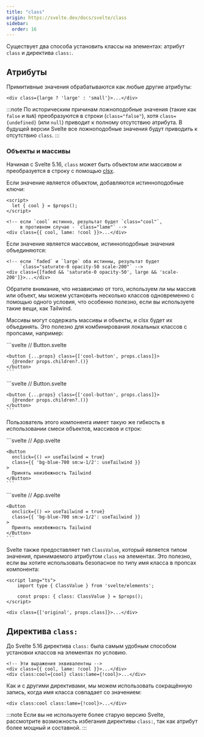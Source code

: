 ```yaml
---
title: "class"
origin: https://svelte.dev/docs/svelte/class
sidebar:
  order: 16
---
```


Существует два способа установить классы на элементах: атрибут `class` и директива `class:`.

## Атрибуты

Примитивные значения обрабатываются как любые другие атрибуты:

```svelte
<div class={large ? 'large' : 'small'}>...</div>
```

:::note
По историческим причинам ложноподобные значения (такие как `false` и `NaN`) преобразуются в строки (`class="false"`), хотя `class={undefined}` (или `null`) приводит к полному отсутствию атрибута. В будущей версии Svelte все ложноподобные значения будут приводить к отсутствию `class`.
:::

### Объекты и массивы

Начиная с Svelte 5.16, `class` может быть объектом или массивом и преобразуется в строку с помощью [clsx](https://github.com/lukeed/clsx).

Если значение является объектом, добавляются истинноподобные ключи:

```svelte
<script>
  let { cool } = $props();
</script>

<!-- если `cool` истинно, результат будет `class="cool"`,
     в противном случае - `class="lame"` -->
<div class={{ cool, lame: !cool }}>...</div>
```

Если значение является массивом, истинноподобные значения объединяются:

```svelte
<!-- если `faded` и `large` оба истинны, результат будет
     `class="saturate-0 opacity-50 scale-200"` -->
<div class={[faded && 'saturate-0 opacity-50', large && 'scale-200']}>...</div>
```

Обратите внимание, что независимо от того, используем ли мы массив или объект, мы можем установить несколько классов одновременно с помощью одного условия, что особенно полезно, если вы используете такие вещи, как Tailwind.

Массивы могут содержать массивы и объекты, и clsx будет их объединять. Это полезно для комбинирования локальных классов с пропсами, например:


<Tabs syncKey="lang">
  <TabItem label="JS">
    ```svelte
    // Button.svelte
    <script>
      let props = $props();
    </script>

    <button {...props} class={['cool-button', props.class]}>
      {@render props.children?.()}
    </button>
    ```
  </TabItem>
  <TabItem label="TS">
    ```svelte
    // Button.svelte
    <script lang="ts">
      let props = $props();
    </script>

    <button {...props} class={['cool-button', props.class]}>
      {@render props.children?.()}
    </button>
    ```
  </TabItem>
</Tabs>

Пользователь этого компонента имеет такую же гибкость в использовании смеси объектов, массивов и строк:

<Tabs syncKey="lang">
  <TabItem label="JS">
    ```svelte
    // App.svelte
    <script>
      import Button from './Button.svelte';
      let useTailwind = $state(false);
    </script>

    <Button
      onclick={() => useTailwind = true}
      class={{ 'bg-blue-700 sm:w-1/2': useTailwind }}
    >
      Принять неизбежность Tailwind
    </Button>
    ```
  </TabItem>
  <TabItem label="TS">
    ```svelte
    // App.svelte
    <script lang="ts">
      import Button from './Button.svelte';
      let useTailwind = $state(false);
    </script>

    <Button
      onclick={() => useTailwind = true}
      class={{ 'bg-blue-700 sm:w-1/2': useTailwind }}
    >
      Принять неизбежность Tailwind
    </Button>
    ```
  </TabItem>
</Tabs>

Svelte также предоставляет тип `ClassValue`, который является типом значения, принимаемого атрибутом `class` на элементах. Это полезно, если вы хотите использовать безопасное по типу имя класса в пропсах компонента:

```svelte
<script lang="ts">
	import type { ClassValue } from 'svelte/elements';

	const props: { class: ClassValue } = $props();
</script>

<div class={['original', props.class]}>...</div>
```

## Директива `class:`

До Svelte 5.16 директива `class:` была самым удобным способом установки классов на элементах по условию.

```svelte
<!-- Эти выражения эквивалентны -->
<div class={{ cool, lame: !cool }}>...</div>
<div class:cool={cool} class:lame={!cool}>...</div>
```

Как и с другими директивами, мы можем использовать сокращённую запись, когда имя класса совпадает со значением:

```svelte
<div class:cool class:lame={!cool}>...</div>
```

:::note
Если вы не используете более старую версию Svelte, рассмотрите возможность избегания директивы `class:`, так как атрибут более мощный и составной.
:::
